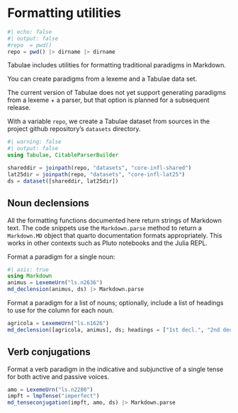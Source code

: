 # Formatting utilities

```julia
#| echo: false
#| output: false
#repo  = pwd()
repo = pwd() |> dirname |> dirname
```


Tabulae includes utilities for formatting traditional paradigms in Markdown.

You can create paradigms from a lexeme and a Tabulae data set.

::: {.callout-note}
The current version of Tabulae does not yet support generating paradigms from a lexeme + a parser, but that option is planned for a subsequent release.
:::


 With a variable `repo`, we create a Tabulae dataset from sources in the project github repository's `datasets` directory.


```julia
#| warning: false
#| output: false
using Tabulae, CitableParserBuilder

shareddir = joinpath(repo, "datasets", "core-infl-shared") 
lat25dir = joinpath(repo, "datasets", "core-infl-lat25") 
ds = dataset([shareddir, lat25dir])
```




## Noun declensions

::: {.callout-tip title="Displaying Markdown"}
All the formatting functions documented here return strings of Markdown text. The code snippets use the `Markdown.parse` method to return a `Markdown.MD` object that quarto documentation formats appropriately. This works in other contexts such as Pluto notebooks and the Julia REPL.
:::

Format a paradigm for a single noun:


```julia
#| asis: true
using Markdown
animus = LexemeUrn("ls.n2636")
md_declension(animus, ds) |> Markdown.parse
```

Format a paradigm for a  list of nouns; optionally, include a list of headings to use for the column for each noun.


```julia
agricola = LexemeUrn("ls.n1626")
md_declension([agricola, animus], ds; headings = ["1st decl.", "2nd decl."]) |> Markdown.parse
```


## Verb conjugations

Format a verb paradigm in the indicative and subjunctive of a single tense for both active and passive voices.

```julia
amo = LexemeUrn("ls.n2280")
impft = lmpTense("imperfect")
md_tenseconjugation(impft, amo, ds) |> Markdown.parse
```